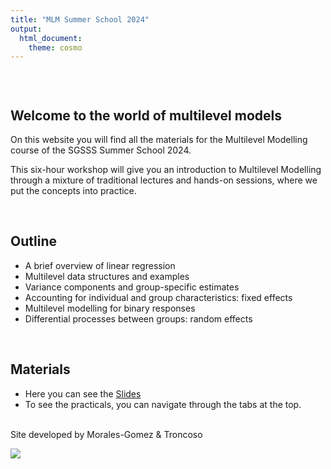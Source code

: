 ```yaml
---
title: "MLM Summer School 2024"
output: 
  html_document:
    theme: cosmo
---
```


<style type="text/css">
.title {
  display: none;
}

#getting-started img {
  margin-right: 10px;
}

</style>

<div class="row" style="padding-top: 30px;">
<div class="col-sm-6">

# **Welcome to the world of multilevel models**

On this website you will find all the materials for the Multilevel Modelling course of the SGSSS Summer School 2024.

This six-hour workshop will give you an introduction to Multilevel Modelling through a mixture of traditional lectures and hands-on sessions, where we put the concepts into practice.

</br>

## Outline

- A brief overview of linear regression
- Multilevel data structures and examples
- Variance components and group-specific estimates
- Accounting for individual and group characteristics: fixed effects
- Multilevel modelling for binary responses
- Differential processes between groups: random effects

</br>

## Materials

- Here you can see the <a href="https://a-mora.github.io/summer_school_mlm_slides/" target="_blank">Slides</a>  
- To see the practicals, you can navigate through the tabs at the top.

</br>
Site developed by Morales-Gomez & Troncoso
</div>
<div class="col-sm-6">


<img src="https://raw.githubusercontent.com/A-mora/summer_school_mlm/main/images/multilevelAI.jpeg" align="center"/>



</div>

